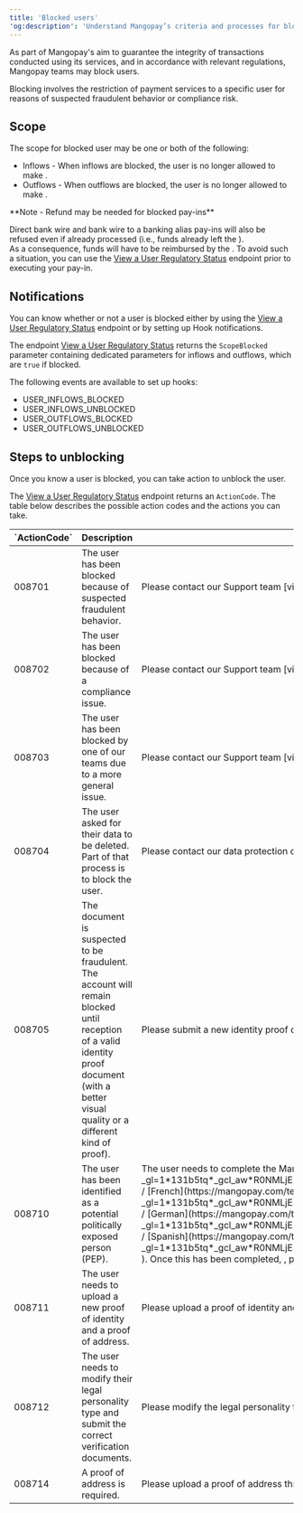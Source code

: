 ```yaml
---
title: 'Blocked users'  
'og:description': 'Understand Mangopay’s criteria and processes for blocking users, including the reasons why and steps you can take to get them unblocked.'  
---
```

  
  

As part of Mangopay's aim to guarantee the integrity of transactions conducted using its services, and in accordance with relevant regulations, Mangopay teams may block users.  

Blocking involves the restriction of payment services to a specific user for reasons of suspected fraudulent behavior or compliance risk.  

## Scope  

The scope for blocked user may be one or both of the following:  
- Inflows - When inflows are blocked, the user is no longer allowed to make <PayIn content="pay-ins" />.  
- Outflows - When outflows are blocked, the user is no longer allowed to make <Payout content="payouts" />.  

<Note>  
**Note - Refund may be needed for blocked pay-ins** 
  
Direct bank wire and bank wire to a banking alias pay-ins will also be refused even if already processed (i.e., funds already left the <Issuer content="issuing bank" />).  
As a consequence, funds will have to be reimbursed by the <Platform content="platform" />. To avoid such a situation, you can use the <a href="/api-reference/user-regulatory-status/view-user-regulatory-status">View a User Regulatory Status</a> endpoint prior to executing your pay-in.  
</Note>  

## Notifications  

You can know whether or not a user is blocked either by using the <a href="/api-reference/user-regulatory-status/view-user-regulatory-status">View a User Regulatory Status</a> endpoint or by setting up Hook notifications.  

The endpoint <a href="/api-reference/user-regulatory-status/view-user-regulatory-status">View a User Regulatory Status</a> returns the `ScopeBlocked` parameter containing dedicated parameters for inflows and outflows, which are `true` if blocked.  

The following events are available to set up hooks:  
- USER_INFLOWS_BLOCKED  
- USER_INFLOWS_UNBLOCKED  
- USER_OUTFLOWS_BLOCKED  
- USER_OUTFLOWS_UNBLOCKED  

## Steps to unblocking  

Once you know a user is blocked, you can take action to unblock the user.  

The <a href="/api-reference/user-regulatory-status/view-user-regulatory-status">View a User Regulatory Status</a> endpoint returns an `ActionCode`. The table below describes the possible action codes and the actions you can take.

<table>
    <thead>
        <tr>
            <th class="header">`ActionCode`</th>
            <th class="header">Description</th>
            <th class="header">Action to take</th>
        </tr>
    </thead>
    <tbody>
        <tr>
            <td class="table-content">008701</td>
            <td class="table-content">The user has been blocked because of suspected fraudulent behavior.</td>
            <td class="table-content">Please contact our Support team [via the Hub](https://hub.mangopay.com/), submitting your request under _My users_ > _Blocked user_.</td>
        </tr>
        <tr>
            <td class="table-content">008702</td>
            <td class="table-content">The user has been blocked because of a compliance issue.</td>
            <td class="table-content">Please contact our Support team [via the Hub](https://hub.mangopay.com/), submitting your request under _My users_ > _Blocked user_.</td>
        </tr>
        <tr>
            <td class="table-content">008703</td>
            <td class="table-content">The user has been blocked by one of our teams due to a more general issue.</td>
            <td class="table-content">Please contact our Support team [via the Hub](https://hub.mangopay.com/), submitting your request under _My users_ > _Blocked user_.</td>
        </tr>
        <tr>
            <td class="table-content">008704</td>
            <td class="table-content">The user asked for their data to be deleted. Part of that process is to block the user.</td>
            <td class="table-content">Please contact our data protection officer via email to dpo.mangopay@mangopay.com.</td>
        </tr>
        <tr>
            <td class="table-content">008705</td>
            <td class="table-content">The document is suspected to be fraudulent. The account will remain blocked until reception of a valid identity proof document (with a better visual quality or a different kind of proof).</td>
            <td class="table-content">Please submit a new identity proof document, if possible a different one. For further inquiries, please contact our Support team [via the Hub](https://hub.mangopay.com/), submitting your request under _My users_ > _Blocked user_.</td>
        </tr>
        <tr>
            <td class="table-content">008710</td>
            <td class="table-content">The user has been identified as a potential politically exposed person (PEP).</td>
            <td class="table-content">The user needs to complete the Mangopay Declaration Regarding Politically Exposed Persons ([English](https://mangopay.com/terms/PEP/PEP_form_EN.pdf?_gl=1*131b5tq*_gcl_aw*R0NMLjE3MDk1Njc5MDkuQ2p3S0NBaUFfNVd2QmhCQUVpd0FadENVNzVvWHp3TGgyN0tEMjV6TUpMQW5SUml5ODN2N1VFX2wyenBOVjlDekEtRzdoSTMxVmNpajhob0MtdVVRQXZEX0J3RQ..*_gcl_au*MjEwODM1NDE0OS4xNzA4OTQyNjUz) / [French](https://mangopay.com/terms/PEP/PEP_form_FR.pdf?_gl=1*131b5tq*_gcl_aw*R0NMLjE3MDk1Njc5MDkuQ2p3S0NBaUFfNVd2QmhCQUVpd0FadENVNzVvWHp3TGgyN0tEMjV6TUpMQW5SUml5ODN2N1VFX2wyenBOVjlDekEtRzdoSTMxVmNpajhob0MtdVVRQXZEX0J3RQ..*_gcl_au*MjEwODM1NDE0OS4xNzA4OTQyNjUz) / [German](https://mangopay.com/terms/PEP/PEP_form_DE.pdf?_gl=1*131b5tq*_gcl_aw*R0NMLjE3MDk1Njc5MDkuQ2p3S0NBaUFfNVd2QmhCQUVpd0FadENVNzVvWHp3TGgyN0tEMjV6TUpMQW5SUml5ODN2N1VFX2wyenBOVjlDekEtRzdoSTMxVmNpajhob0MtdVVRQXZEX0J3RQ..*_gcl_au*MjEwODM1NDE0OS4xNzA4OTQyNjUz) / [Spanish](https://mangopay.com/terms/PEP/PEP_form_ES.pdf?_gl=1*131b5tq*_gcl_aw*R0NMLjE3MDk1Njc5MDkuQ2p3S0NBaUFfNVd2QmhCQUVpd0FadENVNzVvWHp3TGgyN0tEMjV6TUpMQW5SUml5ODN2N1VFX2wyenBOVjlDekEtRzdoSTMxVmNpajhob0MtdVVRQXZEX0J3RQ..*_gcl_au*MjEwODM1NDE0OS4xNzA4OTQyNjUz) ). Once this has been completed, , please contact our Support team [via the Hub](https://hub.mangopay.com/), submitting your request under _My users_ > _Blocked user_.</td>
        </tr>
        <tr>
            <td class="table-content">008711</td>
            <td class="table-content">The user needs to upload a new proof of identity and a proof of address.</td>
            <td class="table-content">Please upload a proof of identity and a proof of address (e.g., utility bill) through the dashboard. Once done,  please contact our Support team [via the Hub](https://hub.mangopay.com/), submitting your request under _My users_ > _Blocked user_.</td>
        </tr>
        <tr>
            <td class="table-content">008712</td>
            <td class="table-content">The user needs to modify their legal personality type and submit the correct verification documents.</td>
            <td class="table-content">Please modify the legal personality type and send the corresponding verification documents. Once done,  please contact our Support team [via the Hub](https://hub.mangopay.com/), submitting your request under _My users_ > _Blocked user_.</td>
        </tr>
        <tr>
            <td class="table-content">008714</td>
            <td class="table-content">A proof of address is required.</td>
            <td class="table-content">Please upload a proof of address through the dashboard.  Once done,  please contact our Support team [via the Hub](https://hub.mangopay.com/), submitting your request under _My users_ > _Blocked user_.</td>
        </tr>
    </tbody>
</table>
